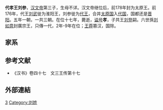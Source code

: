 '''代孝王刘参'''{{BD||？|前162年||catIdx=L}}，[[汉文帝|汉文帝]]第三子，生母不详。汉文帝继位后，前178年封为太原王。前176年，代王[[梁孝王|刘武]]徙为淮阳王，刘参徙为[[代王|代王]]，合并[[太原郡|太原国]]入[[代郡|代国]]，国都还是[[晋阳|晋阳]]。五年一朝，一共三朝。在位十七年，薨逝，[[谥号|谥号]]'''孝'''，子共王[[刘登|刘登]]嗣。六世孫[[刘如意_(广宗王)|刘如意]]封廣宗王，只傳一代，2年-9年在位；[[王莽|王莽]]篡汉，国除。

{{start box}}
{{s-before|[[刘武_(梁王)|刘武]]}}
{{s-title|[[西汉|西汉]][[代王|代王]]|前176年—前162年}}
{{s-after|[[刘登_(代王)|刘登]]}}
{{end box}}

==家系==
<center>{{chart/start}}
{{chart| | | | | | | | | | | | | | | | | | | | | sa | sa=代孝王<br>[[劉參|劉參]]}}
{{chart| | | | | | | | | | | | | | | | | | | | | |!|}}
{{chart| | | | | | | | | | | | | | | | | | | | | de | de=代恭王<br>[[刘登_(代王)|劉登]]}}
{{chart| |,|-|-|-|v|-|-|-|v|-|-|-|v|-|-|-|v|-|-|-|+|-|-|-|v|-|-|-|v|-|-|-|v|-|-|-|-|-|-|-|.|}}
{{chart| YI | | wa | | sh | | baj | | xi | | zh | | yke | | qi | | yu | | | | | | jia | YI=清河剛王<br>[[刘义_(代王)|劉義]]|wa=涉侯<br>劉綰|sh=邵侯<br>劉順|baj=武原侯<br>劉罷軍|xi=高俞侯<br>劉賢|zh=端氏侯<br>劉忠|yke=鉅乘侯<br>劉郢客|qi=臯琅侯<br>劉遷|yu=夏丘侯<br>劉遇|jia=利昌康侯<br>劉嘉}}
{{chart| |)|-|-|-|-|-|-|-|v|-|-|-|-|-|-|-|v|-|-|-|v|-|-|-|v|-|-|-|v|-|-|-|v|-|-|-|.| | | |!|}}
{{chart| QW | | | | | | lu | | | | | | qi | | yi | | ch | | ba | | fu | | ho | | le | QW=清河頃王<br>劉陽|lu=蒲領煬侯<br>劉祿|qi=南曲煬侯<br>劉遷|yi=脩市原侯<br>劉寅|ch=東昌趮侯<br>劉成|ba=新鄉侯<br>劉豹|fu=脩故侯<br>劉福|ho=東陽節侯<br>劉弘|le=利昌戴侯<br>劉樂}}
{{chart| |)|-|-|-|.| | | |)|-|-|-|.| | | |!| | | |!| | | |!| | | |!| | | | | | | |!| | | |!|}}
{{chart| ni | | mou | | tu | | bs | | ji | | qiu | | qin | | buk | | | | | | co | | wa | ni=清河王<br>劉年|mou=劉某|tu=蒲領哀侯<br>劉推|bs=蒲領節侯<br>劉不識|ji=南曲節侯<br>劉江|qiu=脩市頃侯<br>劉千秋|qin=東昌頃侯<br>劉親|buk=新鄉釐侯<br>劉步可|co=東陽釐侯<br>劉從|wa=利昌頃侯<br>劉萬世}}
{{chart| | | | | |!| | | | | | | |!| | | |!| | | |!| | | |!| | | |!| | | | | | | |!| | | |!|}}
{{chart| | | | | ru | | | | | | ji | | zu | | yu | | ba | | zu2 | | | | | | yo | | gu | ru=廣宗王<br>劉如意|ji=蒲領侯<br>劉京|zu=南曲侯<br>劉尊|yu=脩市釐侯<br>劉元|ba=東昌節侯<br>劉霸|zu2=新鄉煬侯<br>劉尊|yo=東陽頃侯<br>劉迺始|gu=利昌節侯<br>劉光祿}}
{{chart| | | | | | | | | | | | | | | | | | | | | |!| | | |!| | | |!| | | | | | | |!| | | |!|}}
{{chart| | | | | | | | | | | | | | | | | | | | | yu | | zu | | wa | | | | | | fe | | yi | yu=脩市侯<br>劉雲|zu=東昌侯<br>劉祖|wa=王佟|fe=東陽哀侯<br>劉封親|yi=利昌刺侯<br>劉殷}}
{{chart| | | | | | | | | | | | | | | | | | | | | | | | | | | | | | | | | | | | | |!| | | |!|}}
{{chart| | | | | | | | | | | | | | | | | | | | | | | | | | | | | | | | | | | | | bo | | hu | bo=東陽侯<br>劉伯造|hu=利昌侯<br>劉換}}
{{chart/end}}</center>

==参考文献==
*《汉书》卷四十七　文三王传第十七

==外部連結==
{{西汉诸侯王}}
[[Category:汉文帝皇子|3]]
[[Category:刘姓|Category:刘姓]]